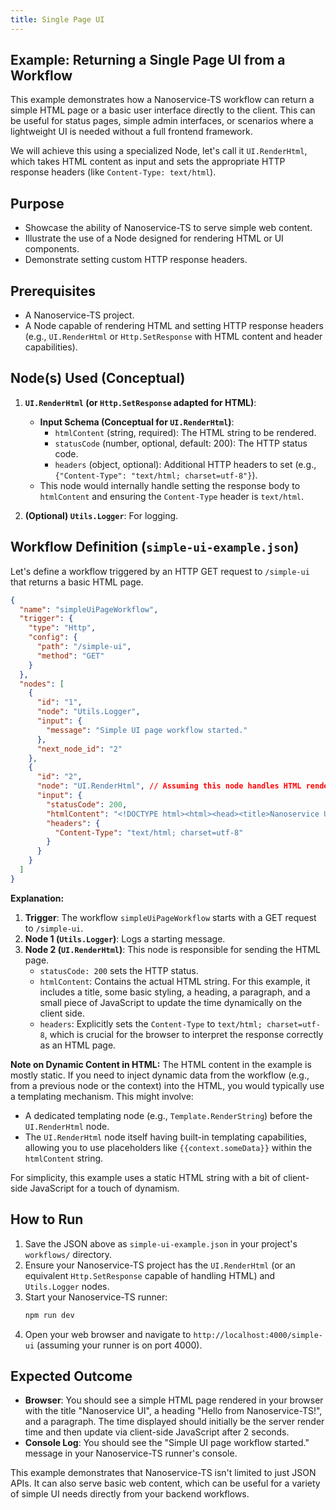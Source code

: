```yaml
---
title: Single Page UI
---
```


## Example: Returning a Single Page UI from a Workflow

This example demonstrates how a Nanoservice-TS workflow can return a simple HTML page or a basic user interface directly to the client. This can be useful for status pages, simple admin interfaces, or scenarios where a lightweight UI is needed without a full frontend framework.

We will achieve this using a specialized Node, let's call it `UI.RenderHtml`, which takes HTML content as input and sets the appropriate HTTP response headers (like `Content-Type: text/html`).

## Purpose

*   Showcase the ability of Nanoservice-TS to serve simple web content.
*   Illustrate the use of a Node designed for rendering HTML or UI components.
*   Demonstrate setting custom HTTP response headers.

## Prerequisites

*   A Nanoservice-TS project.
*   A Node capable of rendering HTML and setting HTTP response headers (e.g., `UI.RenderHtml` or `Http.SetResponse` with HTML content and header capabilities).

## Node(s) Used (Conceptual)

1.  **`UI.RenderHtml` (or `Http.SetResponse` adapted for HTML)**:
    *   **Input Schema (Conceptual for `UI.RenderHtml`)**:
        *   `htmlContent` (string, required): The HTML string to be rendered.
        *   `statusCode` (number, optional, default: 200): The HTTP status code.
        *   `headers` (object, optional): Additional HTTP headers to set (e.g., `{"Content-Type": "text/html; charset=utf-8"}`).
    *   This node would internally handle setting the response body to `htmlContent` and ensuring the `Content-Type` header is `text/html`.

2.  **(Optional) `Utils.Logger`**: For logging.

## Workflow Definition (`simple-ui-example.json`)

Let's define a workflow triggered by an HTTP GET request to `/simple-ui` that returns a basic HTML page.

```json
{
  "name": "simpleUiPageWorkflow",
  "trigger": {
    "type": "Http",
    "config": {
      "path": "/simple-ui",
      "method": "GET"
    }
  },
  "nodes": [
    {
      "id": "1",
      "node": "Utils.Logger",
      "input": {
        "message": "Simple UI page workflow started."
      },
      "next_node_id": "2"
    },
    {
      "id": "2",
      "node": "UI.RenderHtml", // Assuming this node handles HTML rendering
      "input": {
        "statusCode": 200,
        "htmlContent": "<!DOCTYPE html><html><head><title>Nanoservice UI</title><style>body { font-family: sans-serif; margin: 20px; background-color: #f0f0f0; } h1 { color: #333; } p { color: #555; }</style></head><body><h1>Hello from Nanoservice-TS!</h1><p>This page was rendered by a Nanoservice workflow.</p><p>Current time: " + new Date().toLocaleTimeString() + "</p><script>setTimeout(() => document.querySelector('p:last-child').textContent = 'Current time: ' + new Date().toLocaleTimeString() + ' (updated!)', 2000);</script></body></html>",
        "headers": {
          "Content-Type": "text/html; charset=utf-8"
        }
      }
    }
  ]
}
```

**Explanation:**

1.  **Trigger**: The workflow `simpleUiPageWorkflow` starts with a GET request to `/simple-ui`.
2.  **Node 1 (`Utils.Logger`)**: Logs a starting message.
3.  **Node 2 (`UI.RenderHtml`)**: This node is responsible for sending the HTML page.
    *   `statusCode: 200` sets the HTTP status.
    *   `htmlContent`: Contains the actual HTML string. For this example, it includes a title, some basic styling, a heading, a paragraph, and a small piece of JavaScript to update the time dynamically on the client side.
    *   `headers`: Explicitly sets the `Content-Type` to `text/html; charset=utf-8`, which is crucial for the browser to interpret the response correctly as an HTML page.

**Note on Dynamic Content in HTML:**
The HTML content in the example is mostly static. If you need to inject dynamic data from the workflow (e.g., from a previous node or the context) into the HTML, you would typically use a templating mechanism. This might involve:
*   A dedicated templating node (e.g., `Template.RenderString`) before the `UI.RenderHtml` node.
*   The `UI.RenderHtml` node itself having built-in templating capabilities, allowing you to use placeholders like `{{context.someData}}` within the `htmlContent` string.

For simplicity, this example uses a static HTML string with a bit of client-side JavaScript for a touch of dynamism.

## How to Run

1.  Save the JSON above as `simple-ui-example.json` in your project's `workflows/` directory.
2.  Ensure your Nanoservice-TS project has the `UI.RenderHtml` (or an equivalent `Http.SetResponse` capable of handling HTML) and `Utils.Logger` nodes.
3.  Start your Nanoservice-TS runner:
    ```bash
    npm run dev
    ```
4.  Open your web browser and navigate to `http://localhost:4000/simple-ui` (assuming your runner is on port 4000).

## Expected Outcome

*   **Browser**: You should see a simple HTML page rendered in your browser with the title "Nanoservice UI", a heading "Hello from Nanoservice-TS!", and a paragraph. The time displayed should initially be the server render time and then update via client-side JavaScript after 2 seconds.
*   **Console Log**: You should see the "Simple UI page workflow started." message in your Nanoservice-TS runner's console.

This example demonstrates that Nanoservice-TS isn't limited to just JSON APIs. It can also serve basic web content, which can be useful for a variety of simple UI needs directly from your backend workflows.
